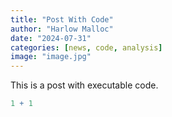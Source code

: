 ```yaml
---
title: "Post With Code"
author: "Harlow Malloc"
date: "2024-07-31"
categories: [news, code, analysis]
image: "image.jpg"
---
```


This is a post with executable code.

```r
1 + 1
```

